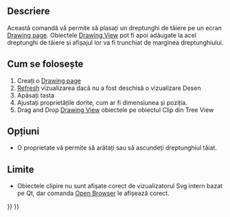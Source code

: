 <languages/>
{{docnav|[[Drawing_Annotation|Annotation]]|[[Drawing_Openbrowser|Open Browser]]|[[Drawing_Workbench|Drawing Workbench]]|IconL=Drawing_Annotation.png|IconC=Workbench_Drawing.svg|IconR=Drawing_Openbrowser.png}}

{{GuiCommand|Name=Drawing Clip|Workbenches=[[Drawing Workbench|Drawing]], Complete|MenuLocation=Drawing → Clip|Shortcut=none}}

<span id="Description"></span>
==Descriere==

Această comandă vă permite să plasați un dreptunghi de tăiere pe un ecran [[Drawing Landscape A3 | Drawing page]]. Obiectele [[Drawing View]] pot fi apoi adăugate la acel dreptunghi de tăiere și afișajul lor va fi trunchiat de marginea dreptunghiului.

<span id="Usage"></span>
<div class="mw-translate-fuzzy">
== Cum se folosește ==
</div>

# Creați o [[Drawing Landscape A3|Drawing page]]
# [[Std_Refresh|Refresh]] vizualizarea dacă nu a fost deschisă o vizualizare Desen
# Apăsați tasta {{KEY|[[Image:Drawing Clip.png|16px]] [[Drawing Clip]]}} 
# Ajustați proprietățile dorite, cum ar fi dimensiunea și poziția.
# Drag and Drop [[Drawing View]] obiectele pe  obiectul Clip din Tree View

<span id="Options"></span>
== Opțiuni ==

* O proprietate vă permite să arătați sau să ascundeți dreptunghiul tăiat.

<span id="Limitations"></span>
==Limite==

* Obiectele clipire nu sunt afișate corect de vizualizatorul Svg intern bazat pe Qt, dar comanda [[Drawing Openbrowser | Open Browser]] le afișează corect.


{{docnav|[[Drawing_Annotation|Annotation]]|[[Drawing_Openbrowser|Open Browser]]|[[Drawing_Workbench|Drawing Workbench]]|IconL=Drawing_Annotation.png|IconC=Workbench_Drawing.svg|IconR=Drawing_Openbrowser.png}}

{{Drawing Tools navi{{#translation:}}}}
{{Userdocnavi{{#translation:}}}}